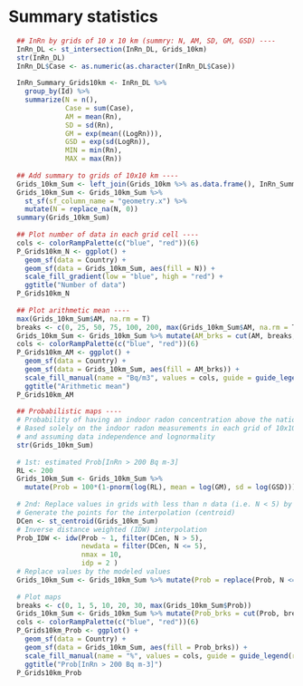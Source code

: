 # Summary statistics

```r

  ## InRn by grids of 10 x 10 km (summry: N, AM, SD, GM, GSD) ----
  InRn_DL <- st_intersection(InRn_DL, Grids_10km) 
  str(InRn_DL)
  InRn_DL$Case <- as.numeric(as.character(InRn_DL$Case))
  
  InRn_Summary_Grids10km <- InRn_DL %>% 
    group_by(Id) %>% 
    summarize(N = n(),
              Case = sum(Case),
              AM = mean(Rn),
              SD = sd(Rn),
              GM = exp(mean((LogRn))),
              GSD = exp(sd(LogRn)),
              MIN = min(Rn),
              MAX = max(Rn))  
  
  ## Add summary to grids of 10x10 km ----
  Grids_10km_Sum <- left_join(Grids_10km %>% as.data.frame(), InRn_Summary_Grids10km %>% as.data.frame(), by = "Id")
  Grids_10km_Sum <- Grids_10km_Sum %>% 
    st_sf(sf_column_name = "geometry.x") %>% 
    mutate(N = replace_na(N, 0))
  summary(Grids_10km_Sum)
  
  ## Plot number of data in each grid cell ----
  cols <- colorRampPalette(c("blue", "red"))(6)
  P_Grids10km_N <- ggplot() +
    geom_sf(data = Country) + 
    geom_sf(data = Grids_10km_Sum, aes(fill = N)) + 
    scale_fill_gradient(low = "blue", high = "red") +
    ggtitle("Number of data")
  P_Grids10km_N
  
  ## Plot arithmetic mean ----
  max(Grids_10km_Sum$AM, na.rm = T)
  breaks <- c(0, 25, 50, 75, 100, 200, max(Grids_10km_Sum$AM, na.rm = T))
  Grids_10km_Sum <- Grids_10km_Sum %>% mutate(AM_brks = cut(AM, breaks, include.lowest = T, right = F))
  cols <- colorRampPalette(c("blue", "red"))(6)
  P_Grids10km_AM <- ggplot() +
    geom_sf(data = Country) + 
    geom_sf(data = Grids_10km_Sum, aes(fill = AM_brks)) + 
    scale_fill_manual(name = "Bq/m3", values = cols, guide = guide_legend(reverse = TRUE)) +
    ggtitle("Arithmetic mean")
  P_Grids10km_AM
  
  ## Probabilistic maps ----  
  # Probability of having an indoor radon concentration above the national reference level (e.g. RL = 200 Bq m-3)
  # Based solely on the indoor radon measurements in each grid of 10x10 km,
  # and assuming data independence and lognormality
  str(Grids_10km_Sum)
  
  # 1st: estimated Prob[InRn > 200 Bq m-3]
  RL <- 200
  Grids_10km_Sum <- Grids_10km_Sum %>%
    mutate(Prob = 100*(1-pnorm(log(RL), mean = log(GM), sd = log(GSD)))) 
  
  # 2nd: Replace values in grids with less than n data (i.e. N < 5) by a modeled value
  # Generate the points for the interpolation (centroid)
  DCen <- st_centroid(Grids_10km_Sum)
  # Inverse distance weighted (IDW) interpolation
  Prob_IDW <- idw(Prob ~ 1, filter(DCen, N > 5),
                  newdata = filter(DCen, N <= 5),
                  nmax = 10,
                  idp = 2 )
  # Replace values by the modeled values
  Grids_10km_Sum <- Grids_10km_Sum %>% mutate(Prob = replace(Prob, N <= 5, Prob_IDW$var1.pred))
  
  # Plot maps
  breaks <- c(0, 1, 5, 10, 20, 30, max(Grids_10km_Sum$Prob))
  Grids_10km_Sum <- Grids_10km_Sum %>% mutate(Prob_brks = cut(Prob, breaks, include.lowest = T, right = F))
  cols <- colorRampPalette(c("blue", "red"))(6)
  P_Grids10km_Prob <- ggplot() +
    geom_sf(data = Country) + 
    geom_sf(data = Grids_10km_Sum, aes(fill = Prob_brks)) + 
    scale_fill_manual(name = "%", values = cols, guide = guide_legend(reverse = TRUE)) +
    ggtitle("Prob[InRn > 200 Bq m-3]")
  P_Grids10km_Prob
    
```

